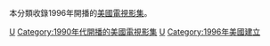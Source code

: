 本分類收錄1996年開播的[[美國|美國]][[電視影集|電視影集]]。

{{year by category
|m=1
|c=9
|d=9
|y=6
|cat=開播的美國電視影集
|sortkey=美國電視
|parent=各年開播的美國電視影集
|subcat=1996年美國電視
}}

[[Category:1996年開播的電視影集|U]]
[[Category:1990年代開播的美國電視影集|Category:1990年代開播的美國電視影集]]
[[Category:1996年電視劇集|U]]
[[Category:1996年美國建立|Category:1996年美國建立]]